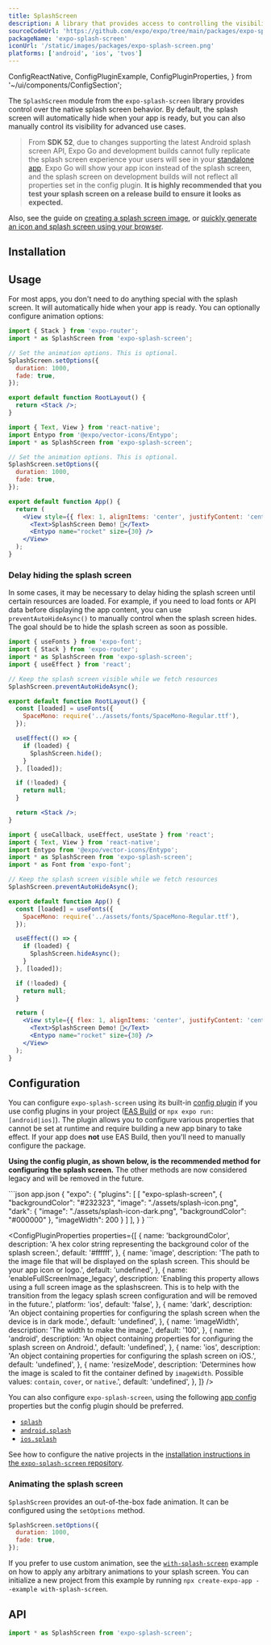 ```yaml
---
title: SplashScreen
description: A library that provides access to controlling the visibility behavior of native splash screen.
sourceCodeUrl: 'https://github.com/expo/expo/tree/main/packages/expo-splash-screen'
packageName: 'expo-splash-screen'
iconUrl: '/static/images/packages/expo-splash-screen.png'
platforms: ['android', 'ios', 'tvos']
---
```


  ConfigReactNative,
  ConfigPluginExample,
  ConfigPluginProperties,
} from '~/ui/components/ConfigSection';

The `SplashScreen` module from the `expo-splash-screen` library provides control over the native splash screen behavior. By default, the splash screen will automatically hide when your app is ready, but you can also manually control its visibility for advanced use cases.

> From **SDK 52**, due to changes supporting the latest Android splash screen API, Expo Go and development builds cannot fully replicate the splash screen experience your users will see in your [standalone app](/more/glossary-of-terms/#standalone-app). Expo Go will show your app icon instead of the splash screen, and the splash screen on development builds will not reflect all properties set in the config plugin. **It is highly recommended that you test your splash screen on a release build to ensure it looks as expected.**

Also, see the guide on [creating a splash screen image](/develop/user-interface/splash-screen-and-app-icon/#splash-screen), or [quickly generate an icon and splash screen using your browser](https://buildicon.netlify.app/).

## Installation

<APIInstallSection />

## Usage

For most apps, you don't need to do anything special with the splash screen. It will automatically hide when your app is ready. You can optionally configure animation options:

<Tabs>

<Tab label="With Expo Router">

```jsx app/_layout.tsx
import { Stack } from 'expo-router';
import * as SplashScreen from 'expo-splash-screen';

// Set the animation options. This is optional.
SplashScreen.setOptions({
  duration: 1000,
  fade: true,
});

export default function RootLayout() {
  return <Stack />;
}
```

</Tab>

<Tab label="Without Expo Router">

```jsx App.js
import { Text, View } from 'react-native';
import Entypo from '@expo/vector-icons/Entypo';
import * as SplashScreen from 'expo-splash-screen';

// Set the animation options. This is optional.
SplashScreen.setOptions({
  duration: 1000,
  fade: true,
});

export default function App() {
  return (
    <View style={{ flex: 1, alignItems: 'center', justifyContent: 'center' }}>
      <Text>SplashScreen Demo! 👋</Text>
      <Entypo name="rocket" size={30} />
    </View>
  );
}
```

</Tab>

</Tabs>

### Delay hiding the splash screen

In some cases, it may be necessary to delay hiding the splash screen until certain resources are loaded. For example, if you need to load fonts or API data before displaying the app content, you can use `preventAutoHideAsync()` to manually control when the splash screen hides. The goal should be to hide the splash screen as soon as possible.

<Tabs>

<Tab label="With Expo Router">

```jsx app/_layout.tsx
import { useFonts } from 'expo-font';
import { Stack } from 'expo-router';
import * as SplashScreen from 'expo-splash-screen';
import { useEffect } from 'react';

// Keep the splash screen visible while we fetch resources
SplashScreen.preventAutoHideAsync();

export default function RootLayout() {
  const [loaded] = useFonts({
    SpaceMono: require('../assets/fonts/SpaceMono-Regular.ttf'),
  });

  useEffect(() => {
    if (loaded) {
      SplashScreen.hide();
    }
  }, [loaded]);

  if (!loaded) {
    return null;
  }

  return <Stack />;
}
```

</Tab>

<Tab label="Without Expo Router">

```jsx App.js
import { useCallback, useEffect, useState } from 'react';
import { Text, View } from 'react-native';
import Entypo from '@expo/vector-icons/Entypo';
import * as SplashScreen from 'expo-splash-screen';
import * as Font from 'expo-font';

// Keep the splash screen visible while we fetch resources
SplashScreen.preventAutoHideAsync();

export default function App() {
  const [loaded] = useFonts({
    SpaceMono: require('../assets/fonts/SpaceMono-Regular.ttf'),
  });

  useEffect(() => {
    if (loaded) {
      SplashScreen.hideAsync();
    }
  }, [loaded]);

  if (!loaded) {
    return null;
  }

  return (
    <View style={{ flex: 1, alignItems: 'center', justifyContent: 'center' }}>
      <Text>SplashScreen Demo! 👋</Text>
      <Entypo name="rocket" size={30} />
    </View>
  );
}
```

</Tab>

</Tabs>

## Configuration

You can configure `expo-splash-screen` using its built-in [config plugin](/config-plugins/introduction/) if you use config plugins in your project ([EAS Build](/build/introduction) or `npx expo run:[android|ios]`). The plugin allows you to configure various properties that cannot be set at runtime and require building a new app binary to take effect. If your app does **not** use EAS Build, then you'll need to manually configure the package.

**Using the config plugin, as shown below, is the recommended method for configuring the splash screen.** The other methods are now considered legacy and will be removed in the future.

<ConfigPluginExample>
```json app.json
{
  "expo": {
    "plugins": [
      [
        "expo-splash-screen",
        {
          "backgroundColor": "#232323",
          "image": "./assets/splash-icon.png",
          "dark": {
            "image": "./assets/splash-icon-dark.png",
            "backgroundColor": "#000000"
          },
          "imageWidth": 200
        }
      ]
    ],
  }
}
```
</ConfigPluginExample>

<ConfigPluginProperties
  properties={[
    {
      name: 'backgroundColor',
      description: 'A hex color string representing the background color of the splash screen.',
      default: '#ffffff',
    },
    {
      name: 'image',
      description:
        'The path to the image file that will be displayed on the splash screen. This should be your app icon or logo.',
      default: 'undefined',
    },
    {
      name: 'enableFullScreenImage_legacy',
      description:
        'Enabling this property allows using a full screen image as the splashscreen. This is to help with the transition from the legacy splash screen configuration and will be removed in the future.',
      platform: 'ios',
      default: 'false',
    },
    {
      name: 'dark',
      description:
        'An object containing properties for configuring the splash screen when the device is in dark mode.',
      default: 'undefined',
    },
    {
      name: 'imageWidth',
      description: 'The width to make the image.',
      default: '100',
    },
    {
      name: 'android',
      description: 'An object containing properties for configuring the splash screen on Android.',
      default: 'undefined',
    },
    {
      name: 'ios',
      description: 'An object containing properties for configuring the splash screen on iOS.',
      default: 'undefined',
    },
    {
      name: 'resizeMode',
      description:
        'Determines how the image is scaled to fit the container defined by `imageWidth`. Possible values: `contain`, `cover`, or `native`.',
      default: 'undefined',
    },
  ]}
/>

You can also configure `expo-splash-screen`, using the following [app config](/workflow/configuration/) properties but the config plugin should be preferred.

- [`splash`](../config/app/#splash)
- [`android.splash`](../config/app/#splash-2)
- [`ios.splash`](../config/app/#splash-1)

<ConfigReactNative>

See how to configure the native projects in the [installation instructions in the `expo-splash-screen` repository](https://github.com/expo/expo/tree/main/packages/expo-splash-screen#-installation-in-bare-react-native-projects).

</ConfigReactNative>

### Animating the splash screen

`SplashScreen` provides an out-of-the-box fade animation. It can be configured using the `setOptions` method.

```js
SplashScreen.setOptions({
  duration: 1000,
  fade: true,
});
```

If you prefer to use custom animation, see the [`with-splash-screen`](https://github.com/expo/examples/tree/master/with-splash-screen) example on how to apply any arbitrary animations to your splash screen. You can initialize a new project from this example by running `npx create-expo-app --example with-splash-screen`.

## API

```js
import * as SplashScreen from 'expo-splash-screen';
```

<APISection packageName="expo-splash-screen" apiName="SplashScreen" />
